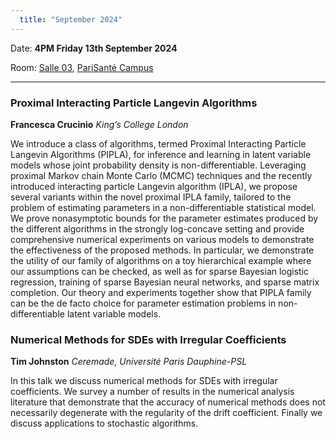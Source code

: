 ```yaml
---
  title: "September 2024"
---
```


Date: **4PM Friday 13th September 2024**

Room: [Salle 03](../psc_rooms.qmd), [PariSanté Campus](https://maps.app.goo.gl/cpFoxoZgbT6HCV6x9)

------------------------------------------------------------------------

### Proximal Interacting Particle Langevin Algorithms

**Francesca Crucinio** *King’s College London*

We introduce a class of algorithms, termed Proximal Interacting Particle Langevin Algorithms (PIPLA), for inference and learning in latent variable models whose joint probability density is non-differentiable. Leveraging proximal Markov chain Monte Carlo (MCMC) techniques and the recently introduced interacting particle Langevin algorithm (IPLA), we propose several variants within the novel proximal IPLA family, tailored to the problem of estimating parameters in a non-differentiable statistical model. We prove nonasymptotic bounds for the parameter estimates produced by the different algorithms in the strongly log-concave setting and provide comprehensive numerical experiments on various models to demonstrate the effectiveness of the proposed methods. In particular, we demonstrate the utility of our family of algorithms on a toy hierarchical example where our assumptions can be checked, as well as for sparse Bayesian logistic regression, training of sparse Bayesian neural networks, and sparse matrix completion. Our theory and experiments together show that PIPLA family can be the de facto choice for parameter estimation problems in non-differentiable latent variable models.

### Numerical Methods for SDEs with Irregular Coefficients

**Tim Johnston** *Ceremade, Université Paris Dauphine-PSL*

In this talk we discuss numerical methods for SDEs with irregular coefficients. We survey a number of results in the numerical analysis literature that demonstrate that the accuracy of numerical methods does not necessarily degenerate with the regularity of the drift coefficient. Finally we discuss applications to stochastic algorithms.
